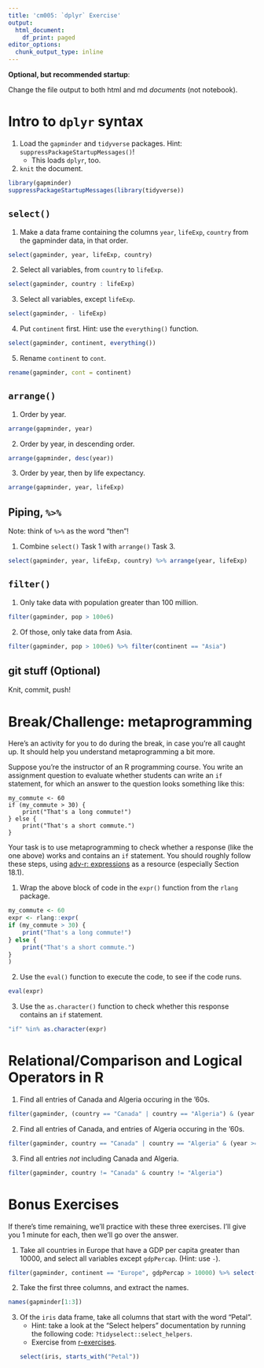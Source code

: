 ```yaml
---
title: 'cm005: `dplyr` Exercise'
output:
  html_document:
    df_print: paged
editor_options:
  chunk_output_type: inline
---
```


**Optional, but recommended startup**:

Change the file output to both html and md _documents_ (not notebook).

# Intro to `dplyr` syntax

1. Load the `gapminder` and `tidyverse` packages. Hint: `suppressPackageStartupMessages()`!
    - This loads `dplyr`, too.
2. `knit` the document. 

```r
library(gapminder)
suppressPackageStartupMessages(library(tidyverse))
```

## `select()`

1. Make a data frame containing the columns `year`, `lifeExp`, `country` from the gapminder data, in that order.
```r
select(gapminder, year, lifeExp, country)
```
2. Select all variables, from `country` to `lifeExp`. 
```r
select(gapminder, country : lifeExp)
```
3. Select all variables, except `lifeExp`.
```r
select(gapminder, - lifeExp)
```

4. Put `continent` first. Hint: use the `everything()` function.
```r
select(gapminder, continent, everything())
```

5. Rename `continent` to `cont`.
```r
rename(gapminder, cont = continent)
```


## `arrange()`

1. Order by year.
```r
arrange(gapminder, year)
```
2. Order by year, in descending order.
```r
arrange(gapminder, desc(year))
```
3. Order by year, then by life expectancy.
```r
arrange(gapminder, year, lifeExp)
```
## Piping, `%>%`

Note: think of `%>%` as the word "then"!

1. Combine `select()` Task 1 with `arrange()` Task 3.
```r
select(gapminder, year, lifeExp, country) %>% arrange(year, lifeExp)
```

## `filter()`

1. Only take data with population greater than 100 million.
```r
filter(gapminder, pop > 100e6)
```

2. Of those, only take data from Asia.
```r
filter(gapminder, pop > 100e6) %>% filter(continent == "Asia")
```

## git stuff (Optional)

Knit, commit, push!

# Break/Challenge: metaprogramming

Here's an activity for you to do during the break, in case you're all caught up. It should help you understand metaprogramming a bit more.

Suppose you're the instructor of an R programming course. You write an assignment question to evaluate whether students can write an `if` statement, for which an answer to the question looks something like this:

```
my_commute <- 60
if (my_commute > 30) {
    print("That's a long commute!")
} else {
    print("That's a short commute.")
}
```

Your task is to use metaprogramming to check whether a response (like the one above) works and contains an `if` statement. You should roughly follow these steps, using [adv-r: expressions](https://adv-r.hadley.nz/expressions.html) as a resource (especially Section 18.1).

1. Wrap the above block of code in the `expr()` function from the `rlang` package.
```r
my_commute <- 60
expr <- rlang::expr(
if (my_commute > 30) {
    print("That's a long commute!")
} else {
    print("That's a short commute.")
}
)
```
2. Use the `eval()` function to execute the code, to see if the code runs.
```r
eval(expr)
```
3. Use the `as.character()` function to check whether this response contains an `if` statement.
```r
"if" %in% as.character(expr)
```
# Relational/Comparison and Logical Operators in R

1. Find all entries of Canada and Algeria occuring in the '60s. 
```r
filter(gapminder, (country == "Canada" | country == "Algeria") & (year >= 1960 & year < 1970))
```
2. Find all entries of Canada, and entries of Algeria occuring in the '60s. 
```r
filter(gapminder, country == "Canada" | country == "Algeria" & (year >= 1960 & year < 1970))
```
3. Find all entries _not_ including Canada and Algeria.
```r
filter(gapminder, country != "Canada" & country != "Algeria")
```

# Bonus Exercises

If there's time remaining, we'll practice with these three exercises. I'll give you 1 minute for each, then we'll go over the answer.

1. Take all countries in Europe that have a GDP per capita greater than 10000, and select all variables except `gdpPercap`. (Hint: use `-`).
```r
filter(gapminder, continent == "Europe", gdpPercap > 10000) %>% select(- gdpPercap)
```

2. Take the first three columns, and extract the names.
```r
names(gapminder[1:3])
```
3. Of the `iris` data frame, take all columns that start with the word "Petal". 
    - Hint: take a look at the "Select helpers" documentation by running the following code: `?tidyselect::select_helpers`.
    - Exercise from [r-exercises](https://www.r-exercises.com/2017/10/19/dplyr-basic-functions-exercises/).
```r
select(iris, starts_with("Petal"))
```